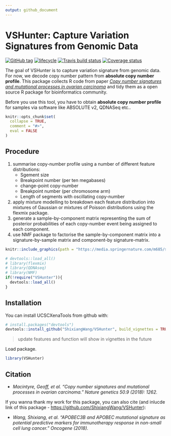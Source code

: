 ```yaml
---
output: github_document
---
```


<!-- README.md is generated from README.Rmd. Please edit that file -->

# VSHunter: Capture Variation Signatures from Genomic Data

[![GitHub tag](https://img.shields.io/github/tag/ShixiangWang/VSHunter.svg?label=Github)](https://github.com/ShixiangWang/VSHunter) [![lifecycle](https://img.shields.io/badge/lifecycle-experimental-orange.svg)](https://www.tidyverse.org/lifecycle/#experimental) [![Travis build status](https://travis-ci.org/ShixiangWang/VSHunter.svg?branch=master)](https://travis-ci.org/ShixiangWang/VSHunter) [![Coverage status](https://codecov.io/gh/ShixiangWang/cnPattern/branch/master/graph/badge.svg)](https://codecov.io/github/ShixiangWang/cnPattern?branch=master)

The goal of VSHunter is to capture variation signature from genomic data. For now, we decode copy number pattern from **absolute copy number profile**. This package collects R code from paper _[Copy number signatures and mutational processes in ovarian carcinoma](https://www.nature.com/articles/s41588-018-0179-8)_ and tidy them as a open source R package for bioinformatics community.

Before you use this tool, you have to obtain **absolute copy number profile** for samples via software like ABSOLUTE v2, QDNASeq etc..

```r
knitr::opts_chunk$set(
  collapse = TRUE,
  comment = "#>",
  eval = FALSE
)
```

## Procedure

1. summarise copy-number profile using a number of different feature distributions:
    * Sgement size
    * Breakpoint number (per ten megabases)
    * change-point copy-number
    * Breakpoint number (per chromosome arm)
    * Length of segments with oscillating copy-number
2. apply mixture modelling to breakdown each feature distribution into mixtures of Gaussian or mixtures of Poisson distributions using the flexmix package.
3. generate a sample-by-component matrix representing the sum of posterior probabilities of each copy-number event being assigned to each component.
4. use NMF package to factorise the sample-by-component matrix into a signature-by-sample matrix and component-by signature-matrix.

```r
knitr::include_graphics(path = "https://media.springernature.com/m685/springer-static/image/art%3A10.1038%2Fs41588-018-0179-8/MediaObjects/41588_2018_179_Fig1_HTML.png")
```

```r
# devtools::load_all()
# library(flexmix)
# library(QDNAseq)
# library(NMF)
if(!require("VSHunter")){
  devtools::load_all()
}
```

## Installation


You can install UCSCXenaTools from github with:

```r
# install.packages("devtools")
devtools::install_github("ShixiangWang/VSHunter", build_vignettes = TRUE)
```


> update features and function will show in vignettes in the future

Load package.

```r
library(VSHunter)
```



## Citation

* _Macintyre, Geoff, et al. "Copy number signatures and mutational processes in ovarian carcinoma." Nature genetics 50.9 (2018): 1262._

If you wanna thank my work for this package, you can also cite (and inlucde link of this package - <https://github.com/ShixiangWang/VSHunter>):

* _Wang, Shixiang, et al. "APOBEC3B and APOBEC mutational signature as potential predictive markers for immunotherapy response in non-small cell lung cancer." Oncogene (2018)._
